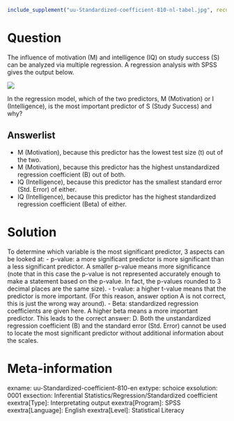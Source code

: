 ```r
include_supplement("uu-Standardized-coefficient-810-nl-tabel.jpg", recursive = TRUE)
```

Question
========
The influence of motivation (M) and intelligence (IQ) on study success (S) can be analyzed via multiple regression. A regression analysis with SPSS gives the output below.

![](uu-Standardized-coefficient-810-nl-tabel.jpg)

In the regression model, which of the two predictors, M (Motivation) or I (Intelligence), is the most important predictor of S (Study Success) and why?

Answerlist
----------
* M (Motivation), because this predictor has the lowest test size (t) out of the two.
* M (Motivation), because this predictor has the highest unstandardized regression coefficient (B) out of both.
* IQ (Intelligence), because this predictor has the smallest standard error (Std. Error) of either.
* IQ (Intelligence), because this predictor has the highest standardized regression coefficient (Beta) of either.


Solution
========
To determine which variable is the most significant predictor, 3 aspects can be looked at:
- p-value: a more significant predictor is more significant than a less significant predictor. A smaller p-value means more significance (note that in this case the p-value is not represented accurately enough to make a statement based on the p-value. In fact, the p-values rounded to 3 decimal places are the same size).
- t-value: a higher t-value means that the predictor is more important. (For this reason, answer option A is not correct, this is just the wrong way around).
- Beta: standardized regression coefficients are given here. A higher beta means a more important predictor. This leads to the correct answer: D. Both the unstandardized regression coefficient (B) and the standard error (Std. Error) cannot be used to locate the most significant predictor without additional information about the scales.

Meta-information
================
exname: uu-Standardized-coefficient-810-en
extype: schoice
exsolution: 0001
exsection: Inferential Statistics/Regression/Standardized coefficient
exextra[Type]: Interpretating output
exextra[Program]: SPSS
exextra[Language]: English
exextra[Level]: Statistical Literacy